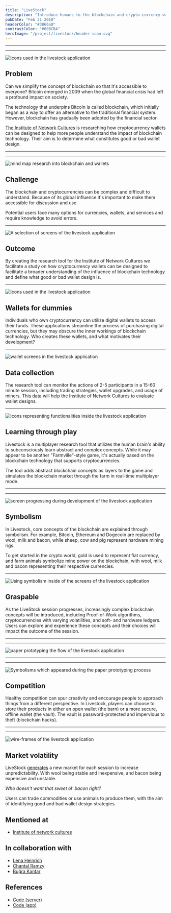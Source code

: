 ```yaml
---
title: "LiveStock"
description: "Introduce humans to the blockchain and crypto-currency wallets"
pubDate: "Feb 21 2018"
headerColor: "#3866a0"
contrastColor: "#00BCB4"
heroImage: "/project/livestock/header-icon.svg"
---
```


---
---
![icons used in the livestock application](/project/livestock/icons.png)

## Problem
Can we simplify the concept of blockchain so that it's accessible to everyone? Bitcoin emerged in 2009 when the global financial crisis had left a profound impact on society.

The technology that underpins Bitcoin is called blockchain, which initially began as a way to offer an alternative to the traditional financial system. However, blockchain has gradually been adopted by the financial sector.

[The Institute of Network Cultures](https://networkcultures.org) is researching how cryptocurrency wallets can be designed to help more people understand the impact of blockchain technology. Their aim is to determine what constitutes good or bad wallet design.

---
---
![mind map research into blockchain and wallets](/project/livestock/mindmap.png)

## Challenge
The blockchain and cryptocurrencies can be complex and difficult to understand. Because of its global influence it's important to make them accessible for discussion and use.

Potential users face many options for currencies, wallets, and services and require knowledge to avoid errors.

---
![A selection of screens of the livestock application](/project/livestock/screens.png)

## Outcome
By creating the research tool for the Institute of Network Cultures we facilitate a study on how cryptocurrency wallets can be designed to facilitate a broader understanding of the influence of blockchain technology and define what good or bad wallet design is.

---
![Icons used in the livestock application](/project/livestock/outcome.png)

## Wallets for dummies
Individuals who own cryptocurrency can utilize digital wallets to access their funds. These applications streamline the process of purchasing digital currencies, but they may obscure the inner workings of blockchain technology. Who creates these wallets, and what motivates their development?

---
![wallet screens in the livestock application](/project/livestock/wallets.png)

## Data collection
The research tool can monitor the actions of 2-5 participants in a 15-60 minute session, including trading strategies, wallet upgrades, and usage of miners. This data will help the Institute of Network Cultures to evaluate wallet designs.

---
![icons representing functionalities inside the livestock application](/project/livestock/outcome_2.png)

## Learning through play
Livestock is a multiplayer research tool that utilizes the human brain's ability to subconsciously learn abstract and complex concepts. While it may appear to be another "Farmville"-style game, it's actually based on the blockchain technology that supports cryptocurrencies.

The tool adds abstract blockchain concepts as layers to the game and simulates the blockchain market through the farm in real-time multiplayer mode.

---
---
![screen progressing during development of the livestock application](/project/livestock/progress.png "Snapshots of the design process")

## Symbolism
In Livestock, core concepts of the blockchain are explained through symbolism. For example, Bitcoin, Ethereum and Dogecoin are replaced by wool, milk and bacon, while sheep, cow and pig represent hardware mining rigs.

To get started in the crypto world, gold is used to represent fiat currency, and farm animals symbolize mine power on the blockchain, with wool, milk and bacon representing their respective currencies.

---
![Using symbolism inside of the screens of the livestock application](/project/livestock/symbolism.png)

## Graspable
As the LiveStock session progresses, increasingly complex blockchain concepts will be introduced, including Proof-of-Work algorithms, cryptocurrencies with varying volatilities, and soft- and hardware ledgers. Users can explore and experience these concepts and their choices will impact the outcome of the session.

---
---
![paper prototyping the flow of the livestock application](/project/livestock/paper_prototype.png "User testing with a paper prototype")

---
---
![Symbolisms which appeared during the paper prototyping process](/project/livestock/symbolism_test.png "Some symbolisms started to emerge during the paper prototype")

## Competition
Healthy competition can spur creativity and encourage people to approach things from a different perspective. In Livestock, players can choose to store their products in either an open wallet (the barn) or a more secure, offline wallet (the vault). The vault is password-protected and impervious to theft (blockchain hacks).

---
---
![wire-frames of the livestock application](/project/livestock/wireframes.png)

## Market volatility
LiveStock <a href="https://github.com/xiduzo/blockchaingame/blob/debdb89793332c27b2ae9a508c9bd14d905c0d9e/src/app/routes/room/room.controller.js#L287" target="_blank">generates</a> a new market for each session to increase unpredictability. With wool being stable and inexpensive, and bacon being expensive and unstable.

_Who doesn't want that sweet ol' bacon right?_

Users can trade commodities or use animals to produce them, with the aim of identifying good and bad wallet design strategies.


## Mentioned at
- [Institute of network cultures](https://networkcultures.org/moneylab/2018/06/04/students-design-blockchain-wallet-game)

## In collaboration with
- [Lena Heinrich](https://lenaheinrich.de)
- [Chantal Ramzy](https://chantalramzy.com)
- [Buğra Kantar](https://bkantar.com)

## References
- [Code (server)](https://github.com/xiduzo/blockchainserver)
- [Code (app)](https://github.com/xiduzo/blockchaingame)